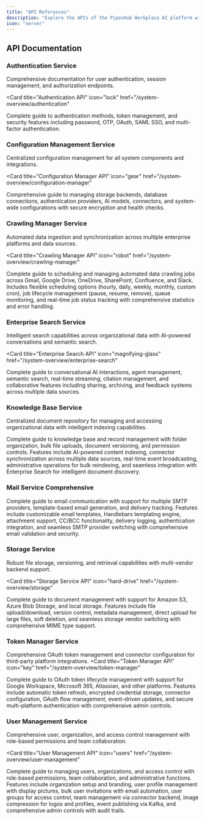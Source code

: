 ```yaml
---
title: "API References"
description: "Explore the APIs of the PipesHub Workplace AI platform with detailed documentation for each service."
icon: "server"
---
```


## API Documentation

### Authentication Service
Comprehensive documentation for user authentication, session management, and authorization endpoints.

<Card
  title="Authentication API"
  icon="lock"
  href="/system-overview/authentication"
>
  Complete guide to authentication methods, token management, and security features including password, OTP, OAuth, SAML SSO, and multi-factor authentication.
</Card>

### Configuration Management Service
Centralized configuration management for all system components and integrations.

<Card
  title="Configuration Manager API"
  icon="gear"
  href="/system-overview/configuration-manager"
>
  Comprehensive guide to managing storage backends, database connections, authentication providers, AI models, connectors, and system-wide configurations with secure encryption and health checks.
</Card>

### Crawling Manager Service
Automated data ingestion and synchronization across multiple enterprise platforms and data sources.

<Card
title="Crawling Manager API"
icon="robot"
href="/system-overview/crawling-manager"
>
Complete guide to scheduling and managing automated data crawling jobs across Gmail, Google Drive, OneDrive, SharePoint, Confluence, and Slack. Includes flexible scheduling options (hourly, daily, weekly, monthly, custom cron), job lifecycle management (pause, resume, remove), queue monitoring, and real-time job status tracking with comprehensive statistics and error handling.
</Card>

### Enterprise Search Service
Intelligent search capabilities across organizational data with AI-powered conversations and semantic search.

<Card
  title="Enterprise Search API"
  icon="magnifying-glass"
  href="/system-overview/enterprise-search"
>
  Complete guide to conversational AI interactions, agent management, semantic search, real-time streaming, citation management, and collaborative features including sharing, archiving, and feedback systems across multiple data sources.
</Card>

### Knowledge Base Service
Centralized document repository for managing and accessing organizational data with intelligent indexing capabilities.

<Card title="Knowledge Base API" icon="database" href="/system-overview/knowledge-base" >
Complete guide to knowledge base and record management with folder organization, bulk file uploads, document versioning, and permission controls. Features include AI-powered content indexing, connector synchronization across multiple data sources, real-time event broadcasting, administrative operations for bulk reindexing, and seamless integration with Enterprise Search for intelligent document discovery.
</Card>

### Mail Service Comprehensive
<Card title="Mail Service API" icon="envelope" href="/system-overview/mail-service" >
Complete guide to email communication with support for multiple SMTP providers, template-based email generation, and delivery tracking. Features include customizable email templates, Handlebars templating engine, attachment support, CC/BCC functionality, delivery logging, authentication integration, and seamless SMTP provider switching with comprehensive email validation and security.
</Card>

### Storage Service
Robust file storage, versioning, and retrieval capabilities with multi-vendor backend support.

<Card
  title="Storage Service API"
  icon="hard-drive"
  href="/system-overview/storage"
>
  Complete guide to document management with support for Amazon S3, Azure Blob Storage, and local storage. Features include file upload/download, version control, metadata management, direct upload for large files, soft deletion, and seamless storage vendor switching with comprehensive MIME type support.
</Card>

### Token Manager Service
Comprehensive OAuth token management and connector configuration for third-party platform integrations.
<Card
title="Token Manager API"
icon="key"
href="/system-overview/token-manager"
>

Complete guide to OAuth token lifecycle management with support for Google Workspace, Microsoft 365, Atlassian, and other platforms. Features include automatic token refresh, encrypted credential storage, connector configuration, OAuth flow management, event-driven updates, and secure multi-platform authentication with comprehensive admin controls.
</Card>

### User Management Service
Comprehensive user, organization, and access control management with role-based permissions and team collaboration.

<Card
  title="User Management API"
  icon="users"
  href="/system-overview/user-management"
>
  Complete guide to managing users, organizations, and access control with role-based permissions, team collaboration, and administrative functions. Features include organization setup and branding, user profile management with display pictures, bulk user invitations with email automation, user groups for access control, team management via connector backend, image compression for logos and profiles, event publishing via Kafka, and comprehensive admin controls with audit trails.
</Card>